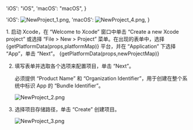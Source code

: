 
  'iOS': "iOS",
  'macOS': "macOS",
}

  'iOS': <img src="https://storage.zego.im/sdk-doc/Pics/QuickStart/NewProject_1.png" alt="NewProject_1.png" />,
  'macOS': <img src="https://storage.zego.im/sdk-doc/Pics/QuickStart/NewProject_4.png" alt="NewProject_4.png" />,
}

<Accordion title="此步骤以如何创建新项目为例，如果是集成到已有项目，可忽略此步。" defaultOpen="false">
1. 启动 Xcode，在 “Welcome to Xcode” 窗口中单击 “Create a new Xcode project” 或选择 “File > New > Project” 菜单。在出现的表单中，选择 {getPlatformData(props,platformMap)} 平台，并在 “Application” 下选择 “App”，单击 “Next”。
    
   <Frame width="512" height="auto" caption="">{getPlatformData(props,newProjectMap)}</Frame>

2. 填写表单并选取各个选项来配置项目，单击 “Next”。

    必须提供 “Product Name” 和 “Organization Identifier”，用于创建在整个系统中标识 App 的 “Bundle Identifier”。   
    <Frame width="512" height="auto" caption=""><img src="https://storage.zego.im/sdk-doc/Pics/QuickStart/NewProject_2.png" alt="NewProject_2.png"/></Frame>


3. 选择项目存储路径，单击 “Create” 创建项目。
    <Frame width="512" height="auto" caption=""><img src="https://storage.zego.im/sdk-doc/Pics/QuickStart/NewProject_3.png" alt="NewProject_3.png"/></Frame>
</Accordion>
